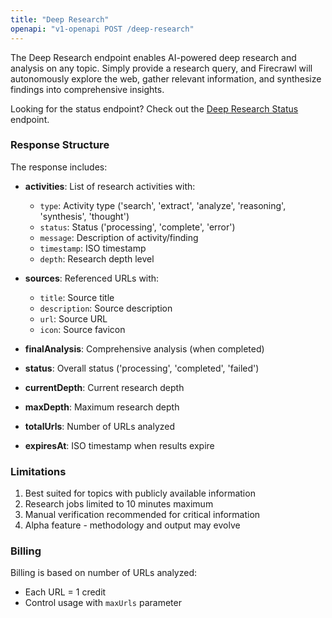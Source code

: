 ```yaml
---
title: "Deep Research"
openapi: "v1-openapi POST /deep-research"
---
```


The Deep Research endpoint enables AI-powered deep research and analysis on any topic. Simply provide a research query, and Firecrawl will autonomously explore the web, gather relevant information, and synthesize findings into comprehensive insights.

Looking for the status endpoint? Check out the [Deep Research Status](/api-reference/endpoint/deep-research-get) endpoint.

### Response Structure

The response includes:

- **activities**: List of research activities with:
  - `type`: Activity type ('search', 'extract', 'analyze', 'reasoning', 'synthesis', 'thought')
  - `status`: Status ('processing', 'complete', 'error')
  - `message`: Description of activity/finding
  - `timestamp`: ISO timestamp
  - `depth`: Research depth level

- **sources**: Referenced URLs with:
  - `title`: Source title
  - `description`: Source description
  - `url`: Source URL
  - `icon`: Source favicon

- **finalAnalysis**: Comprehensive analysis (when completed)
- **status**: Overall status ('processing', 'completed', 'failed')
- **currentDepth**: Current research depth
- **maxDepth**: Maximum research depth
- **totalUrls**: Number of URLs analyzed
- **expiresAt**: ISO timestamp when results expire

### Limitations

1. Best suited for topics with publicly available information
2. Research jobs limited to 10 minutes maximum
3. Manual verification recommended for critical information
4. Alpha feature - methodology and output may evolve

### Billing

Billing is based on number of URLs analyzed:

- Each URL = 1 credit
- Control usage with `maxUrls` parameter
